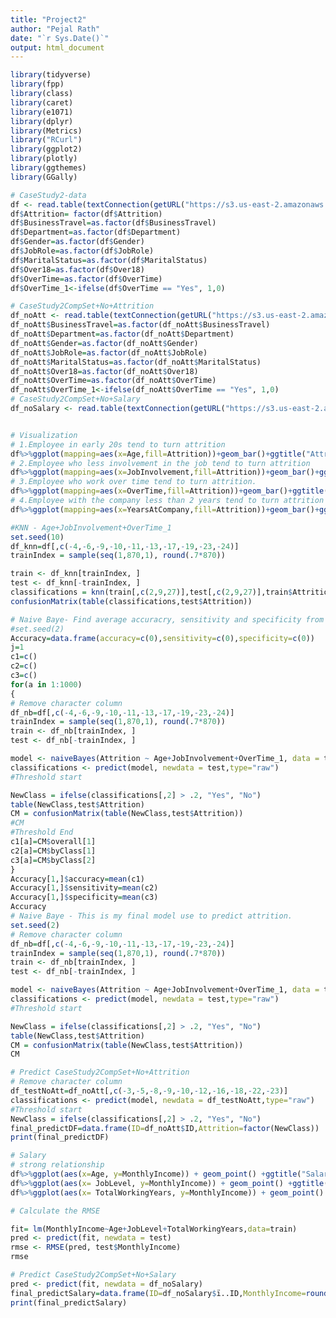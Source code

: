 ```yaml
---
title: "Project2"
author: "Pejal Rath"
date: "`r Sys.Date()`"
output: html_document
---
```



```r
library(tidyverse)
library(fpp)
library(class)
library(caret)
library(e1071)
library(dplyr)
library(Metrics)
library("RCurl") 
library(ggplot2)
library(plotly)
library(ggthemes)
library(GGally)

# CaseStudy2-data
df <- read.table(textConnection(getURL("https://s3.us-east-2.amazonaws.com/ddsproject1/CaseStudy2-data.csv")), sep=",", header=TRUE)
df$Attrition= factor(df$Attrition)
df$BusinessTravel=as.factor(df$BusinessTravel)
df$Department=as.factor(df$Department)
df$Gender=as.factor(df$Gender)
df$JobRole=as.factor(df$JobRole)
df$MaritalStatus=as.factor(df$MaritalStatus)
df$Over18=as.factor(df$Over18)
df$OverTime=as.factor(df$OverTime)
df$OverTime_1<-ifelse(df$OverTime == "Yes", 1,0) 

# CaseStudy2CompSet+No+Attrition
df_noAtt <- read.table(textConnection(getURL("https://s3.us-east-2.amazonaws.com/ddsproject1/CaseStudy2CompSet+No+Attrition.csv")), sep=",", header=TRUE)
df_noAtt$BusinessTravel=as.factor(df_noAtt$BusinessTravel)
df_noAtt$Department=as.factor(df_noAtt$Department)
df_noAtt$Gender=as.factor(df_noAtt$Gender)
df_noAtt$JobRole=as.factor(df_noAtt$JobRole)
df_noAtt$MaritalStatus=as.factor(df_noAtt$MaritalStatus)
df_noAtt$Over18=as.factor(df_noAtt$Over18)
df_noAtt$OverTime=as.factor(df_noAtt$OverTime)
df_noAtt$OverTime_1<-ifelse(df_noAtt$OverTime == "Yes", 1,0) 
# CaseStudy2CompSet+No+Salary
df_noSalary <- read.table(textConnection(getURL("https://s3.us-east-2.amazonaws.com/ddsproject1/CaseStudy2CompSet+No+Salary.csv")), sep=",", header=TRUE)


# Visualization
# 1.Employee in early 20s tend to turn attrition
df%>%ggplot(mapping=aes(x=Age,fill=Attrition))+geom_bar()+ggtitle("Attrition VS Age")+theme_solarized()
# 2.Employee who less involvement in the job tend to turn attrition
df%>%ggplot(mapping=aes(x=JobInvolvement,fill=Attrition))+geom_bar()+ggtitle("Attrition VS Job Involvement")+theme_solarized()
# 3.Employee who work over time tend to turn attrition.
df%>%ggplot(mapping=aes(x=OverTime,fill=Attrition))+geom_bar()+ggtitle("Attrition VS OverTime")+theme_solarized()
# 4.Employee with the company less than 2 years tend to turn attrition
df%>%ggplot(mapping=aes(x=YearsAtCompany,fill=Attrition))+geom_bar()+ggtitle("Attrition VS YearAtCompany")+theme_solarized()

#KNN - Age+JobInvolvement+OverTime_1
set.seed(10)
df_knn=df[,c(-4,-6,-9,-10,-11,-13,-17,-19,-23,-24)]
trainIndex = sample(seq(1,870,1), round(.7*870))

train <- df_knn[trainIndex, ]
test <- df_knn[-trainIndex, ]
classifications = knn(train[,c(2,9,27)],test[,c(2,9,27)],train$Attrition, prob = TRUE, k = 5)
confusionMatrix(table(classifications,test$Attrition))

# Naive Baye- Find average accuracry, sensitivity and specificity from 1000 iteration. 
#set.seed(2)
Accuracy=data.frame(accuracy=c(0),sensitivity=c(0),specificity=c(0))
j=1
c1=c()
c2=c()
c3=c()
for(a in 1:1000)
{
# Remove character column
df_nb=df[,c(-4,-6,-9,-10,-11,-13,-17,-19,-23,-24)]
trainIndex = sample(seq(1,870,1), round(.7*870))
train <- df_nb[trainIndex, ]
test <- df_nb[-trainIndex, ]

model <- naiveBayes(Attrition ~ Age+JobInvolvement+OverTime_1, data = train)
classifications <- predict(model, newdata = test,type="raw")
#Threshold start

NewClass = ifelse(classifications[,2] > .2, "Yes", "No")
table(NewClass,test$Attrition)
CM = confusionMatrix(table(NewClass,test$Attrition))
#CM
#Threshold End
c1[a]=CM$overall[1]
c2[a]=CM$byClass[1]
c3[a]=CM$byClass[2]
}
Accuracy[1,]$accuracy=mean(c1)
Accuracy[1,]$sensitivity=mean(c2)
Accuracy[1,]$specificity=mean(c3)
Accuracy
# Naive Baye - This is my final model use to predict attrition.
set.seed(2)
# Remove character column
df_nb=df[,c(-4,-6,-9,-10,-11,-13,-17,-19,-23,-24)]
trainIndex = sample(seq(1,870,1), round(.7*870))
train <- df_nb[trainIndex, ]
test <- df_nb[-trainIndex, ]

model <- naiveBayes(Attrition ~ Age+JobInvolvement+OverTime_1, data = train)
classifications <- predict(model, newdata = test,type="raw")
#Threshold start

NewClass = ifelse(classifications[,2] > .2, "Yes", "No")
table(NewClass,test$Attrition)
CM = confusionMatrix(table(NewClass,test$Attrition))
CM

# Predict CaseStudy2CompSet+No+Attrition
# Remove character column
df_testNoAtt=df_noAtt[,c(-3,-5,-8,-9,-10,-12,-16,-18,-22,-23)]
classifications <- predict(model, newdata = df_testNoAtt,type="raw")
#Threshold start
NewClass = ifelse(classifications[,2] > .2, "Yes", "No")
final_predictDF=data.frame(ID=df_noAtt$ID,Attrition=factor(NewClass))
print(final_predictDF)

# Salary
# strong relationship
df%>%ggplot(aes(x=Age, y=MonthlyIncome)) + geom_point() +ggtitle("Salary VS Age")+geom_smooth()+theme_solarized()
df%>%ggplot(aes(x= JobLevel, y=MonthlyIncome)) + geom_point() +ggtitle("Salary VS Job Level")+geom_smooth()+theme_solarized()
df%>%ggplot(aes(x= TotalWorkingYears, y=MonthlyIncome)) + geom_point() +ggtitle("Salary VS TotalWorkingYears")+geom_smooth()+theme_solarized()

# Calculate the RMSE

fit= lm(MonthlyIncome~Age+JobLevel+TotalWorkingYears,data=train)
pred <- predict(fit, newdata = test)
rmse <- RMSE(pred, test$MonthlyIncome)
rmse

# Predict CaseStudy2CompSet+No+Salary
pred <- predict(fit, newdata = df_noSalary)
final_predictSalary=data.frame(ID=df_noSalary$ï..ID,MonthlyIncome=round(pred))
print(final_predictSalary)
```
